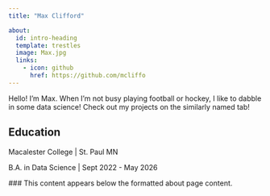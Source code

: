 ```yaml
---
title: "Max Clifford"

about:
  id: intro-heading
  template: trestles
  image: Max.jpg
  links:
    - icon: github
      href: https://github.com/mcliffo
---
```


::: {#intro-heading}
Hello! I'm Max. When I'm not busy playing football or hockey, I like to dabble in some data science! Check out my projects on the similarly named tab!

## Education

Macalester College \| St. Paul MN <br>

B.A. in Data Science \| Sept 2022 - May 2026
:::

\### This content appears below the formatted about page content.
